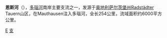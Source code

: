 {{Multiple issues|
{{Expand language|1=en|time=2022-02-03T03:46:29+00:00}}
{{Unreferenced|time=2022-02-03T03:46:29+00:00}}
}}
'''恩斯河'''（{{lang-en|Enns River}}），[[多瑙河|多瑙河]]南岸主要支流之一，发源于[[奥地利|奥地利]][[萨尔茨堡州|萨尔茨堡州]]Radstädter Tauern山区，在Mauthausen注入多瑙河，全长254公里，流域面积约6000平方公里。

{{歐洲地理小作品}}

[[Category:奥地利河流|E]]
[[Category:多瑙河支流|支]]